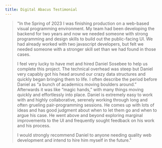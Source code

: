 ```yaml
---
title: Digital Abacus Testimonial
---
```


> "In the Spring of 2023 I was finishing production on a web-based visual programming environment. My team had been developing the backend for two years and now we needed someone with strong programming and design skills to build out the public-facing UI. We had already worked with two javascript developers, but felt we needed someone with a stronger skill set than we had found in those cases.
>
> I feel very lucky to have met and hired Daniel Sosebee to help us complete this project. The technical overhead was steep but Daniel very capably got his head around our crazy data structures and quickly began bringing them to life. I often describe the period before Daniel as “a bunch of academics moving boulders around.” Afterwards it was like “magic hands,” with many things moving quickly and effortlessly into place. Daniel is extremely easy to work with and highly collaborative, serenely working through long and often grueling pair-programming sessions. He comes up with lots of ideas and has good judgment about when to let them go and when to argue his case. He went above and beyond exploring marginal improvements to the UI and frequently sought feedback on his work and his process.
>
> I would strongly recommend Daniel to anyone needing quality web development and intend to hire him myself in the future."
